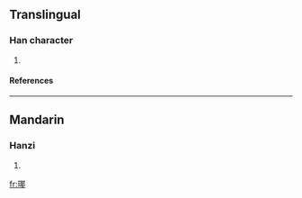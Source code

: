 ==Translingual==
===Han character===
{{Han char|rn=96|rad=玉|as=09|sn=13|four=|canj=一土尸十中 (MGSJL)}}
# {{defn|Han|sort=玉09}}
====References====
{{Han ref|kx=0738.020|dkj=21124|dj=1148.220|hdz=21120.050|uh=7458|ud=29784}}

----
==Mandarin==
===Hanzi===
{{cmn-hanzi|pin=[[yé]] ([[ye2]]), [[yǐng]] ([[ying3]])|wg=yeh<sup>2</sup>, ying<sup>3</sup>}}
# {{defn|Mandarin}}

[[fr:瑘]]